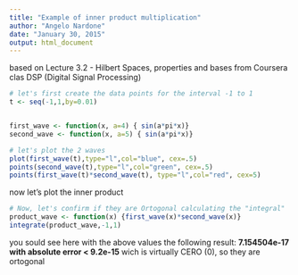 ```yaml
---
title: "Example of inner product multiplication"
author: "Angelo Nardone"
date: "January 30, 2015"
output: html_document
---
```




based on Lecture 3.2 - Hilbert Spaces, properties and bases from Coursera clas DSP (Digital Signal Processing)


```r
# let's first create the data points for the interval -1 to 1
t <- seq(-1,1,by=0.01)


first_wave <- function(x, a=4) { sin(a*pi*x)}
second_wave <- function(x, a=5) { sin(a*pi*x)}

# let's plot the 2 waves
plot(first_wave(t),type="l",col="blue", cex=.5)
points(second_wave(t),type="l",col="green", cex=.5)
points(first_wave(t)*second_wave(t), type="l",col="red", cex=5)
```



now let's plot the inner product

```r
# Now, let's confirm if they are Ortogonal calculating the "integral"
product_wave <- function(x) {first_wave(x)*second_wave(x)}
integrate(product_wave,-1,1)
```



you sould see here with the above values the following result:
<b>7.154504e-17 with absolute error < 9.2e-15</b>
wich is virtually CERO (0), so they are ortogonal
